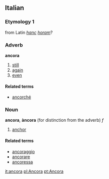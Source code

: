 ==Italian==
===Etymology 1===
from Latin ''[[hanc]] [[horam]]''?
===Adverb===
'''ancora'''

# [[still]]
# [[again]]
# [[even]]

====Related terms====
*[[ancorché]]

===Noun===
'''ancora''', '''àncora''' (for distinction from the adverb) ''f''

# [[anchor]]

====Related terms====
*[[ancoraggio]]
*[[ancorare]]
*[[ancoressa]]

[[it:ancora]]
[[pl:Ancora]]
[[pt:Ancora]]